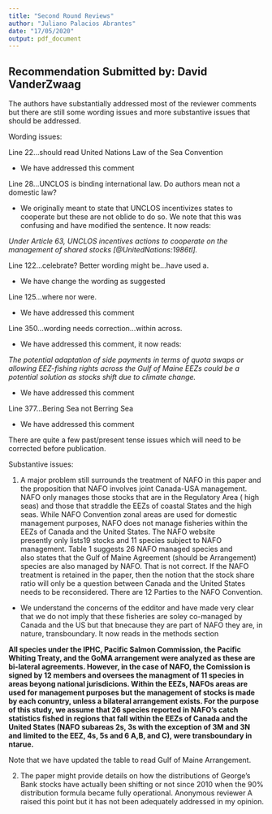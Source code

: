 ```yaml
---
title: "Second Round Reviews"
author: "Juliano Palacios Abrantes"
date: "17/05/2020"
output: pdf_document
---
```


Recommendation Submitted by: David VanderZwaag
-----------------------------------------------------

 The authors have substantially addressed most of the reviewer comments
 but there are still some wording issues and more substantive issues that
 should be addressed. 

 Wording issues:

 Line 22...should read United Nations Law of the Sea Convention
 
 - We have addressed this comment

 Line 28...UNCLOS is binding international law. Do authors mean not a
 domestic law?
 
 - We originally meant to state that UNCLOS incentivizes states to cooperate but these are not oblide to do so. We note that this was confusing and have modified the sentence. It now reads:
 
*Under Article 63, UNCLOS incentives actions to cooperate on the management of shared stocks [@UnitedNations:1986tl].*

 Line 122...celebrate? Better wording might be...have used a.

- We have change the wording as suggested

 Line 125...where nor were. 
 
 - We have addressed this comment

 Line 350...wording needs correction...within across.
 
 - We have addressed this comment, it now reads:
 
 *The potential adaptation of side payments in terms of quota swaps or allowing EEZ-fishing rights across the Gulf of Maine EEZs could be a potential solution as stocks shift due to climate change.*
 
 - We have addressed this comment

 Line 377...Bering Sea not Berring Sea
 
 - We have addressed this comment

 There are quite a few past/present tense issues which will need to be
 corrected before publication.

 Substantive issues:

 1. A major problem still surrounds the treatment of NAFO in this paper
 and the proposition that NAFO involves joint
     Canada-USA management. NAFO only manages those stocks that are in the
 Regulatory Area ( high seas) and
     those that straddle the EEZs of coastal States and the high seas.
 While NAFO Convention zonal areas are used for domestic   
     management  purposes, NAFO does not manage fisheries within the EEZs
 of Canada and the United States. The NAFO website            
     presently only lists19 stocks and 11 species subject to NAFO
 management. Table 1 suggests 26 NAFO managed species and    
     also states that the Gulf of Maine Agreement (should be Arrangement)
 species are also managed by NAFO. That is not correct.
     If the NAFO treatment is retained in the paper, then the notion that
 the stock share ratio will only be a question between
     Canada and the United States needs to be reconsidered. There are 12
 Parties to the NAFO Convention. 
 
 
 - We understand the concerns of the edditor and have made very clear that we do not imply that these fisheries are soley co-managed by Canada and the US but that bnecause they are part of NAFO they are, in nature, transboundary. It now reads in the methods section
 
**All species under the IPHC, Pacific Salmon Commission, the Pacific Whiting Treaty, and the GoMA arrangement were analyzed as these are bi-lateral agreements. However, in the case of NAFO, the Comission is signed by 12 members and oversees the managment of 11 species in areas beyong national jurisdicions. Within the EEZs, NAFOs areas are used for management purposes but the management of stocks is made by each conuntry, unless a bilateral arrangement exists. For the purpose of this study, we assume that 26 species reported in NAFO's catch statistics fished in regions that fall within the EEZs of Canada and the United States (NAFO subareas 2s, 3s with the exception of 3M and 3N and limited to the EEZ, 4s, 5s and 6 A,B, and C), were transboundary in ntarue.**
 
 Note that we have updated the table to read Gulf of Maine Arrangement.
 

 2. The paper might provide details on how the distributions of George's
 Bank stocks have actually been shifting or not since 2010 
     when the 90% distribution formula became fully operational. Anonymous
 reviewer A raised this point but it has not been 
     adequately addressed in my opinion.